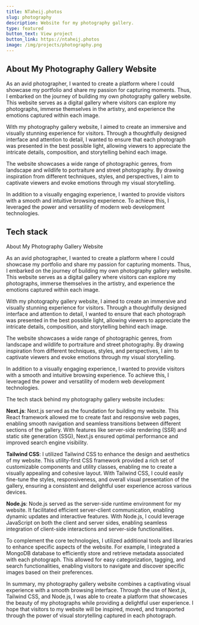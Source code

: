 ```yaml
---
title: NTaheij.photos
slug: photography
description: Website for my photography gallery.
type: featured
button_text: View project
button_link: https://ntaheij.photos
image: /img/projects/photography.png
---
```

## About My Photography Gallery Website
As an avid photographer, I wanted to create a platform where I could showcase my portfolio and share my passion for capturing moments. Thus, I embarked on the journey of building my own photography gallery website. This website serves as a digital gallery where visitors can explore my photographs, immerse themselves in the artistry, and experience the emotions captured within each image.

With my photography gallery website, I aimed to create an immersive and visually stunning experience for visitors. Through a thoughtfully designed interface and attention to detail, I wanted to ensure that each photograph was presented in the best possible light, allowing viewers to appreciate the intricate details, composition, and storytelling behind each image.

The website showcases a wide range of photographic genres, from landscape and wildlife to portraiture and street photography. By drawing inspiration from different techniques, styles, and perspectives, I aim to captivate viewers and evoke emotions through my visual storytelling.

In addition to a visually engaging experience, I wanted to provide visitors with a smooth and intuitive browsing experience. To achieve this, I leveraged the power and versatility of modern web development technologies.

## Tech stack
About My Photography Gallery Website

As an avid photographer, I wanted to create a platform where I could showcase my portfolio and share my passion for capturing moments. Thus, I embarked on the journey of building my own photography gallery website. This website serves as a digital gallery where visitors can explore my photographs, immerse themselves in the artistry, and experience the emotions captured within each image.

With my photography gallery website, I aimed to create an immersive and visually stunning experience for visitors. Through a thoughtfully designed interface and attention to detail, I wanted to ensure that each photograph was presented in the best possible light, allowing viewers to appreciate the intricate details, composition, and storytelling behind each image.

The website showcases a wide range of photographic genres, from landscape and wildlife to portraiture and street photography. By drawing inspiration from different techniques, styles, and perspectives, I aim to captivate viewers and evoke emotions through my visual storytelling.

In addition to a visually engaging experience, I wanted to provide visitors with a smooth and intuitive browsing experience. To achieve this, I leveraged the power and versatility of modern web development technologies.

The tech stack behind my photography gallery website includes:

**Next.js**: Next.js served as the foundation for building my website. This React framework allowed me to create fast and responsive web pages, enabling smooth navigation and seamless transitions between different sections of the gallery. With features like server-side rendering (SSR) and static site generation (SSG), Next.js ensured optimal performance and improved search engine visibility.

**Tailwind CSS**: I utilized Tailwind CSS to enhance the design and aesthetics of my website. This utility-first CSS framework provided a rich set of customizable components and utility classes, enabling me to create a visually appealing and cohesive layout. With Tailwind CSS, I could easily fine-tune the styles, responsiveness, and overall visual presentation of the gallery, ensuring a consistent and delightful user experience across various devices.

**Node.js**: Node.js served as the server-side runtime environment for my website. It facilitated efficient server-client communication, enabling dynamic updates and interactive features. With Node.js, I could leverage JavaScript on both the client and server sides, enabling seamless integration of client-side interactions and server-side functionalities.

To complement the core technologies, I utilized additional tools and libraries to enhance specific aspects of the website. For example, I integrated a MongoDB database to efficiently store and retrieve metadata associated with each photograph. This allowed for easy categorization, tagging, and search functionalities, enabling visitors to navigate and discover specific images based on their preferences.

In summary, my photography gallery website combines a captivating visual experience with a smooth browsing interface. Through the use of Next.js, Tailwind CSS, and Node.js, I was able to create a platform that showcases the beauty of my photographs while providing a delightful user experience. I hope that visitors to my website will be inspired, moved, and transported through the power of visual storytelling captured in each photograph.